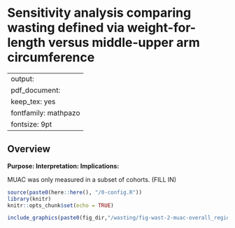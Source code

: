 # Sensitivity analysis comparing wasting defined via weight-for-length versus middle-upper arm circumference {#muac}

---
output:
  pdf_document:
    keep_tex: yes
fontfamily: mathpazo
fontsize: 9pt
---

\raggedright

## Overview

__Purpose: __
__Interpretation: __
__Implications: __

MUAC was only measured in a subset of cohorts. (FILL IN)


```r
source(paste0(here::here(), "/0-config.R"))
library(knitr)
knitr::opts_chunk$set(echo = TRUE)

```

```r
include_graphics(paste0(fig_dir,"/wasting/fig-wast-2-muac-overall_region--allage-primary.png"))
```

